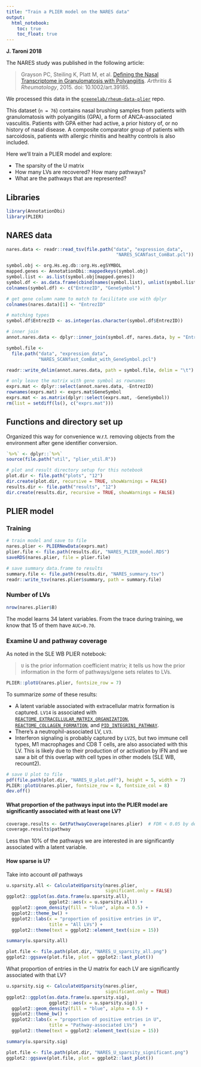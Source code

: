 ```yaml
---
title: "Train a PLIER model on the NARES data"
output:   
  html_notebook: 
    toc: true
    toc_float: true
---
```


**J. Taroni 2018**

The NARES study was published in the following article:

> Grayson PC, Steiling K, Platt M, et al. [Defining the Nasal Transcriptome in Granulomatosis with Polyangiitis](https://dx.doi.org/10.100art.39185). _Arthritis & Rheumatology_, 2015. doi: 10.1002/art.39185.

We processed this data in the [`greenelab/rheum-data-plier`](https://github.com/greenelab/rheum-plier-data) 
repo.

This dataset (`n = 76`) contains nasal brushing samples from patients with 
granulomatosis with polyangiitis (GPA), a form of ANCA-associated vasculitis. 
Patients with GPA either had active, a prior history of, or no history of 
nasal disease.
A composite comparator group of patients with sarcoidosis, patients with
allergic rhinitis and healthy controls is also included.

Here we'll train a PLIER model and explore:

  * The sparsity of the U matrix
  * How many LVs are recovered? How many pathways?
  * What are the pathways that are represented?

## Libraries

```r
library(AnnotationDbi)
library(PLIER)
```

## NARES data

```r
nares.data <- readr::read_tsv(file.path("data", "expression_data", 
                                         "NARES_SCANfast_ComBat.pcl"))

symbol.obj <- org.Hs.eg.db::org.Hs.egSYMBOL
mapped.genes <- AnnotationDbi::mappedkeys(symbol.obj)
symbol.list <- as.list(symbol.obj[mapped.genes])
symbol.df <- as.data.frame(cbind(names(symbol.list), unlist(symbol.list)))
colnames(symbol.df) <- c("EntrezID", "GeneSymbol")

# get gene column name to match to facilitate use with dplyr
colnames(nares.data)[1] <- "EntrezID"

# matching types
symbol.df$EntrezID <- as.integer(as.character(symbol.df$EntrezID))

# inner join
annot.nares.data <- dplyr::inner_join(symbol.df, nares.data, by = "EntrezID")

symbol.file <- 
  file.path("data", "expression_data", 
            "NARES_SCANfast_ComBat_with_GeneSymbol.pcl")

readr::write_delim(annot.nares.data, path = symbol.file, delim = "\t")

# only leave the matrix with gene symbol as rownames
exprs.mat <- dplyr::select(annot.nares.data, -EntrezID)
rownames(exprs.mat) <- exprs.mat$GeneSymbol
exprs.mat <- as.matrix(dplyr::select(exprs.mat, -GeneSymbol))
rm(list = setdiff(ls(), c("exprs.mat")))
```

## Functions and directory set up

Organized this way for convenience w.r.t. removing objects from the environment
after gene identifier conversion.

```r
`%>%` <- dplyr::`%>%`
source(file.path("util", "plier_util.R"))
```

```r
# plot and result directory setup for this notebook
plot.dir <- file.path("plots", "12")
dir.create(plot.dir, recursive = TRUE, showWarnings = FALSE)
results.dir <- file.path("results", "12")
dir.create(results.dir, recursive = TRUE, showWarnings = FALSE)
```

## PLIER model

### Training

```r
# train model and save to file
nares.plier <- PLIERNewData(exprs.mat)
plier.file <- file.path(results.dir, "NARES_PLIER_model.RDS")
saveRDS(nares.plier, file = plier.file)

# save summary data.frame to results
summary.file <- file.path(results.dir, "NARES_summary.tsv")
readr::write_tsv(nares.plier$summary, path = summary.file)
```

### Number of LVs

```r
nrow(nares.plier$B)
```

The model learns 34 latent variables. 
From the trace during training, we know that 15 of them have `AUC>0.70`.

### Examine U and pathway coverage

As noted in the SLE WB PLIER notebook:

> `U` is the prior information coefficient matrix; it tells us how 
the prior information in the form of pathways/gene sets relates to LVs.

```r
PLIER::plotU(nares.plier, fontsize_row = 7)
```

To summarize *some* of these results:

* A latent variable associated with extracellular matrix formation is captured. 
`LV14` is associated with 
[`REACTOME_EXTRACELLULAR_MATRIX_ORGANIZATION`](http://software.broadinstitute.org/gsea/msigdb/cards/REACTOME_EXTRACELLULAR_MATRIX_ORGANIZATION.html), 
[`REACTOME_COLLAGEN_FORMATION`](http://software.broadinstitute.org/gsea/msigdb/cards/REACTOME_COLLAGEN_FORMATION.html),
and [`PID_INTEGRIN1_PATHWAY`](http://software.broadinstitute.org/gsea/msigdb/cards/PID_INTEGRIN1_PATHWAY.html).
* There's a neutrophil-associated LV, `LV3`.
* Interferon signaling is probably captured by `LV25`, but two immune cell 
types, M1 macrophages and CD8 T cells, are also associated with this LV.
This is likely due to their production of or activation by IFN and we saw a bit
of this overlap with cell types in other models (SLE WB, recount2).

```r
# save U plot to file
pdf(file.path(plot.dir, "NARES_U_plot.pdf"), height = 5, width = 7)
PLIER::plotU(nares.plier, fontsize_row = 8, fontsize_col = 8)
dev.off()
```

#### What proportion of the pathways input into the PLIER model are significantly associated with at least one LV?

```r
coverage.results <- GetPathwayCoverage(nares.plier)  # FDR < 0.05 by default
coverage.results$pathway
```

Less than 10% of the pathways we are interested in are significantly associated
with a latent variable.

#### How sparse is U?

Take into account _all_ pathways
```r
u.sparsity.all <- CalculateUSparsity(nares.plier,
                                     significant.only = FALSE)
ggplot2::ggplot(as.data.frame(u.sparsity.all),
                ggplot2::aes(x = u.sparsity.all)) +
  ggplot2::geom_density(fill = "blue", alpha = 0.5) +
  ggplot2::theme_bw() +
  ggplot2::labs(x = "proportion of positive entries in U",
                title = "All LVs") +
  ggplot2::theme(text = ggplot2::element_text(size = 15))
```

```r
summary(u.sparsity.all)
```

```r
plot.file <- file.path(plot.dir, "NARES_U_sparsity_all.png")
ggplot2::ggsave(plot.file, plot = ggplot2::last_plot())
```

What proportion of entries in the U matrix for each LV are significantly
associated with that LV?

```r
u.sparsity.sig <- CalculateUSparsity(nares.plier,
                                     significant.only = TRUE)
ggplot2::ggplot(as.data.frame(u.sparsity.sig),
                ggplot2::aes(x = u.sparsity.sig)) +
  ggplot2::geom_density(fill = "blue", alpha = 0.5) +
  ggplot2::theme_bw() +
  ggplot2::labs(x = "proportion of positive entries in U",
                title = "Pathway-associated LVs")  +
  ggplot2::theme(text = ggplot2::element_text(size = 15))
```

```r
summary(u.sparsity.sig)
```

```r
plot.file <- file.path(plot.dir, "NARES_U_sparsity_significant.png")
ggplot2::ggsave(plot.file, plot = ggplot2::last_plot())
```
